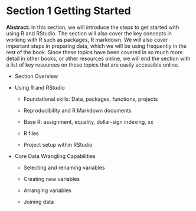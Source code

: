 # Section 1 **Getting Started**

**Abstract:** In this section, we will introduce the steps to get started with using R and RStudio. The section will also cover the key concepts in working with R such as packages, R markdown. We will also cover important steps in preparing data, which we will be using frequently in the rest of the book. Since these topics have been covered in so much more detail in other books, or other resources online, we will end the section with a list of key resources on these topics that are easily accessible online.

-   Section Overview

-   Using R and RStudio

    -   Foundational skills: Data, packages, functions, projects

    -   Reproducibility and R Markdown documents

    -   Base R: assignment, equality, dollar-sign indexing, xx

    -   R files

    -   Project setup within RStudio

-   Core Data Wrangling Capabilities

    -   Selecting and renaming variables

    -   Creating new variables

    -   Arranging variables

    -   Joining data
